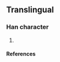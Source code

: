 ==Translingual==

===Han character===
{{Han char|rn=|rad=乙|as=03|sn=4|four=|canj=}}

# {{defn|Han}}

====References====
{{Han ref|kx=0084.071|dkj=|dj=|hdz=|uh=340B|ud=13323|bh=|bd=}}
